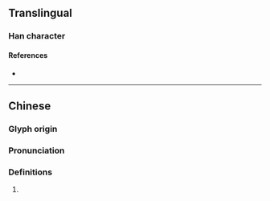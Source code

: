 {{character info}}
==Translingual==

===Han character===
{{Han char|rn=75|rad=木|as=04|sn=8|four=|canj=DYLM|ids=⿰木止}}

====References====
* {{Han ref|kx=0513.030|dkj=14491|dj=0899.010|hdz=21168.050|uh=676B|ud=26475}}

----

==Chinese==
{{zh-forms}}

===Glyph origin===
{{Han etym}}

===Pronunciation===
{{zh-pron
|m=sì
|c=ci3
|mc=y
|oc=y
|cat=
}}

===Definitions===
{{zh-hanzi}}

# {{rfdef|zh}}